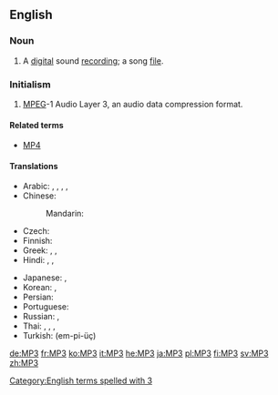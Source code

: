 ==English==
{{wikipedia}}

===Noun===
{{en-noun}}

# A [[digital]] sound [[recording]]; a song [[file]].

===Initialism===
{{rfc-header|Initialism}}
{{head|en|initialism}}

# {{context|computing|audio|software|lang=en}} [[MPEG]]-1 Audio Layer 3, an audio data compression format.

====Related terms====
* [[MP4]]

====Translations====
{{trans-top|MPEG Layer 3}}
* Arabic: {{t|ar|إم بي ثري|m|tr=ʾem bī ṯrī}}, {{t|ar|إم بي 3|m|tr=ʾem bī ṯrī, ʾem bī ṯalāṯa}}, {{t|ar|إم بي ٣|m|tr=ʾem bī ṯrī, ʾem bī ṯalāṯa}}, {{t|ar|MP3|m|tr=ʾem bī ṯrī, ʾem bī ṯalāṯa|sc=Latn}}, {{t|ar|إم بي ثلاثة|m|tr=ʾem bī ṯalāṯa}}
* Chinese:
*: Mandarin: {{t+|cmn|MP3|tr=MP-sān|sc=Latn}}
* Czech: {{t|cs|MP3|f}}
* Finnish: {{t+|fi|MP3}}
* Greek: {{t|el|έμ-πι-θρί|tr=em-pi-thri}}, {{t|el|έμ-πι-τρία|tr=em-pi-tría}}, {{t|el|MP3|tr=em-pi-tría|sc=Latn}}
* Hindi: {{t|hi|एम् पी ३|tr=ēm pī tīn}}, {{t|hi|एम् पी थ्री|tr=ēm pī thrī}}, {{t|hi|MP3|sc=Latn}}
{{trans-mid}}
* Japanese: {{t|ja|エムピースリー|tr=emu-pī-surī}}, {{t+|ja|MP3|tr=emu-pī-surī|sc=Latn}}
* Korean: {{t|ko|엠피쓰리|tr=em-pi-sseuri|sc=Hang}}, {{t+|ko|MP3|tr=em-pi-sseuri|sc=Latn}}
* Persian: {{t|fa|ام‌پی‌تری|tr=em-pi-teri|sc=fa-Arab}}
* Portuguese: {{t|pt|MP3|m}}
* Russian: {{t|ru|эм-пи-три|m|tr=em-pi-trí}} {{qualifier|indeclinable}}, {{t|ru|MP3|m|tr=em-pi-trí|sc=Latn}} {{qualifier|indeclinable}}
* Thai: {{t|th|เอ็มพีสาม|tr=em pee săam}}, {{t|th|เอ็มพี๓|tr=em pee săam}}, {{t|th|เอ็มพี 3|tr=em pee săam}}, {{t|th|MP3|sc=Latn}}
* Turkish: {{t|tr|MP3}} (em-pi-üç)
{{trans-bottom}}

[[Category:English terms spelled with 3]]

[[de:MP3]]
[[fr:MP3]]
[[ko:MP3]]
[[it:MP3]]
[[he:MP3]]
[[ja:MP3]]
[[pl:MP3]]
[[fi:MP3]]
[[sv:MP3]]
[[zh:MP3]]